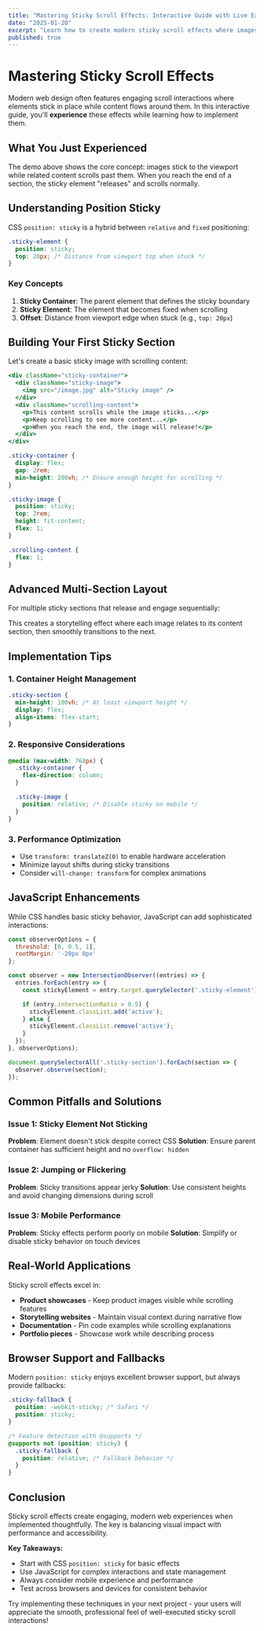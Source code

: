 ```yaml
---
title: "Mastering Sticky Scroll Effects: Interactive Guide with Live Examples"
date: "2025-01-20"
excerpt: "Learn how to create modern sticky scroll effects where images stick while content scrolls, then release at the perfect moment. Experience the techniques as you read!"
published: true
---
```


# Mastering Sticky Scroll Effects

Modern web design often features engaging scroll interactions where elements stick in place while content flows around them. In this interactive guide, you'll **experience** these effects while learning how to implement them.

<StickyScrollDemo />

## What You Just Experienced

The demo above shows the core concept: images stick to the viewport while related content scrolls past them. When you reach the end of a section, the sticky element "releases" and scrolls normally.

## Understanding Position Sticky

CSS `position: sticky` is a hybrid between `relative` and `fixed` positioning:

```css
.sticky-element {
  position: sticky;
  top: 20px; /* Distance from viewport top when stuck */
}
```

### Key Concepts

1. **Sticky Container**: The parent element that defines the sticky boundary
2. **Sticky Element**: The element that becomes fixed when scrolling
3. **Offset**: Distance from viewport edge when stuck (e.g., `top: 20px`)

## Building Your First Sticky Section

Let's create a basic sticky image with scrolling content:

```jsx
<div className="sticky-container">
  <div className="sticky-image">
    <img src="/image.jpg" alt="Sticky image" />
  </div>
  <div className="scrolling-content">
    <p>This content scrolls while the image sticks...</p>
    <p>Keep scrolling to see more content...</p>
    <p>When you reach the end, the image will release!</p>
  </div>
</div>
```

```css
.sticky-container {
  display: flex;
  gap: 2rem;
  min-height: 200vh; /* Ensure enough height for scrolling */
}

.sticky-image {
  position: sticky;
  top: 2rem;
  height: fit-content;
  flex: 1;
}

.scrolling-content {
  flex: 1;
}
```

<BasicStickyExample />

## Advanced Multi-Section Layout

For multiple sticky sections that release and engage sequentially:

<MultiStickyDemo />

This creates a storytelling effect where each image relates to its content section, then smoothly transitions to the next.

## Implementation Tips

### 1. Container Height Management

```css
.sticky-section {
  min-height: 100vh; /* At least viewport height */
  display: flex;
  align-items: flex-start;
}
```

### 2. Responsive Considerations

```css
@media (max-width: 768px) {
  .sticky-container {
    flex-direction: column;
  }

  .sticky-image {
    position: relative; /* Disable sticky on mobile */
  }
}
```

### 3. Performance Optimization

- Use `transform: translateZ(0)` to enable hardware acceleration
- Minimize layout shifts during sticky transitions
- Consider `will-change: transform` for complex animations

## JavaScript Enhancements

While CSS handles basic sticky behavior, JavaScript can add sophisticated interactions:

```javascript
const observerOptions = {
  threshold: [0, 0.5, 1],
  rootMargin: '-20px 0px'
};

const observer = new IntersectionObserver((entries) => {
  entries.forEach(entry => {
    const stickyElement = entry.target.querySelector('.sticky-element');

    if (entry.intersectionRatio > 0.5) {
      stickyElement.classList.add('active');
    } else {
      stickyElement.classList.remove('active');
    }
  });
}, observerOptions);

document.querySelectorAll('.sticky-section').forEach(section => {
  observer.observe(section);
});
```

<InteractiveStickyDemo />

## Common Pitfalls and Solutions

### Issue 1: Sticky Element Not Sticking

**Problem**: Element doesn't stick despite correct CSS
**Solution**: Ensure parent container has sufficient height and no `overflow: hidden`

### Issue 2: Jumping or Flickering

**Problem**: Sticky transitions appear jerky
**Solution**: Use consistent heights and avoid changing dimensions during scroll

### Issue 3: Mobile Performance

**Problem**: Sticky effects perform poorly on mobile
**Solution**: Simplify or disable sticky behavior on touch devices

## Real-World Applications

Sticky scroll effects excel in:

- **Product showcases** - Keep product images visible while scrolling features
- **Storytelling websites** - Maintain visual context during narrative flow
- **Documentation** - Pin code examples while scrolling explanations
- **Portfolio pieces** - Showcase work while describing process

## Browser Support and Fallbacks

Modern `position: sticky` enjoys excellent browser support, but always provide fallbacks:

```css
.sticky-fallback {
  position: -webkit-sticky; /* Safari */
  position: sticky;
}

/* Feature detection with @supports */
@supports not (position: sticky) {
  .sticky-fallback {
    position: relative; /* Fallback behavior */
  }
}
```

## Conclusion

Sticky scroll effects create engaging, modern web experiences when implemented thoughtfully. The key is balancing visual impact with performance and accessibility.

**Key Takeaways:**
- Start with CSS `position: sticky` for basic effects
- Use JavaScript for complex interactions and state management
- Always consider mobile experience and performance
- Test across browsers and devices for consistent behavior

Try implementing these techniques in your next project - your users will appreciate the smooth, professional feel of well-executed sticky scroll interactions!

<StickyScrollConclusion />